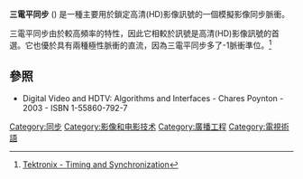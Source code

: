 {{refimprove|time=2016-03-26T16:13:54+00:00}}
'''三電平同步''' ({{lang-en|Tri level sync}}) 是一種主要用於鎖定高清(HD)影像訊號的一個模擬影像同步脈衝。

三電平同步由於較高頻率的特性，因此它相較於{{link-en|BB信号|black and burst|BB}}訊號是高清(HD)影像訊號的首選。它也優於具有兩種極性脈衝的直流，因為三電平同步多了-1脈衝準位。<ref>[http://www.tek.com/dl/20W_18580_0_0.pdf Tektronix - Timing and Synchronization]</ref>

==參照==
{{reflist}}
* Digital Video and HDTV: Algorithms and Interfaces - Chares Poynton - 2003 - ISBN 1-55860-792-7
[[Category:同步|Category:同步]]
[[Category:影像和电影技术|Category:影像和电影技术]]
[[Category:廣播工程|Category:廣播工程]]
[[Category:電視術語|Category:電視術語]]